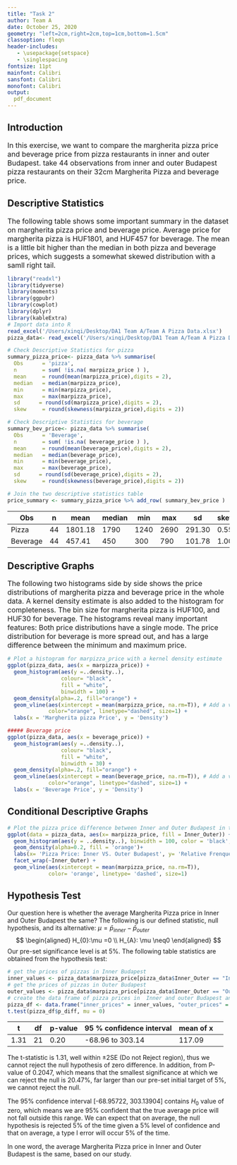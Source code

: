 ```yaml
---
title: "Task 2"
author: Team A
date: October 25, 2020
geometry: "left=2cm,right=2cm,top=1cm,bottom=1.5cm"
classoption: fleqn
header-includes:
   - \usepackage{setspace}
   - \singlespacing
fontsize: 11pt
mainfont: Calibri
sansfont: Calibri
monofont: Calibri
output: 
  pdf_document
---
```


## Introduction
<font size="3"> In this exercise, we want to compare the margherita pizza price and beverage price from pizza restaurants in inner and outer Budapest.  take 44 observations from inner and outer Budapest pizza restaurants on their
32cm Margherita Pizza and beverage price. 
</font> 


## Descriptive Statistics
<font size="3"> The following table shows some important summary in the dataset on margherita pizza price and beverage price. Average price for margherita pizza is HUF1801, and HUF457 for beverage. The mean is a little bit higher than the median in both pizza and beverage prices, which suggests a somewhat skewed distribution with a samll right tail. 
</font> 

```r
library("readxl")
library(tidyverse)
library(moments)
library(ggpubr)
library(cowplot)
library(dplyr)
library(kableExtra)
# Import data into R
read_excel('/Users/xinqi/Desktop/DA1 Team A/Team A Pizza Data.xlsx')
pizza_data<- read_excel('/Users/xinqi/Desktop/DA1 Team A/Team A Pizza Data.xlsx')

# Check Descriptive Statistics for pizza 
summary_pizza_price<- pizza_data %>% summarise(
  Obs      = 'pizza',
  n        = sum( !is.na( marpizza_price ) ),
  mean     = round(mean(marpizza_price),digits = 2),
  median   = median(marpizza_price),
  min      = min(marpizza_price),
  max      = max(marpizza_price),
  sd      = round(sd(marpizza_price),digits = 2),
  skew     = round(skewness(marpizza_price),digits = 2))

# Check Descriptive Statistics for beverage
summary_bev_price<- pizza_data %>% summarise(
  Obs      = 'Beverage',
  n        = sum( !is.na( beverage_price ) ),
  mean     = round(mean(beverage_price),digits = 2),
  median   = median(beverage_price),
  min      = min(beverage_price),
  max      = max(beverage_price),
  sd      = round(sd(beverage_price),digits = 2),
  skew     = round(skewness(beverage_price),digits = 2))

# Join the two descriptive statistics table
price_summary <- summary_pizza_price %>% add_row( summary_bev_price ) 

```

Obs | n | mean | median | min | max | sd | skew 
----- | ---- | ---- | ---- | ---- | ---- | ---- | -----
Pizza | 44 | 1801.18 | 1790 | 1240 | 2690 | 291.30 | 0.55
Beverage | 44 | 457.41 | 450 | 300 | 790 | 101.78 | 1.00

## Descriptive Graphs
<font size="3"> The following two histograms side by side shows the price distributions of margherita pizza and beverage price in the whole data. A kernel density estimate is also added to the histogram for completeness. The bin size for margherita pizza is HUF100, and HUF30 for beverage. The histograms reveal many important features: Both price distributions have a single mode. The price distribution for beverage is more spread out, and has a large difference between the minimum and maximum price. 
</font> 

```r
# Plot a histogram for marpizza_price with a kernel density estimate
ggplot(pizza_data, aes(x = marpizza_price)) + 
  geom_histogram(aes(y =..density..), 
                 colour= "black", 
                 fill = "white",
                 binwidth = 100) +
  geom_density(alpha=.2, fill="orange") +
  geom_vline(aes(xintercept = mean(marpizza_price, na.rm=T)), # Add a vertical line for mean of marpizza_price and ignore NA values for mean
             color="orange", linetype="dashed", size=1) +
  labs(x = 'Margherita pizza Price', y = 'Density')

##### Beverage price
ggplot(pizza_data, aes(x = beverage_price)) + 
  geom_histogram(aes(y =..density..), 
                 colour= "black", 
                 fill = "white",
                 binwidth = 30) +
  geom_density(alpha=.2, fill="orange") +
  geom_vline(aes(xintercept = mean(beverage_price, na.rm=T)), # Add a vertical line for mean of beverage_price and ignore NA values for mean
             color="orange", linetype="dashed", size=1) +
  labs(x = 'Beverage Price', y = 'Density')
```

## Conditional Descriptive Graphs
```r
# Plot the pizza price difference between Inner and Outer Budapest in two histograms
ggplot(data = pizza_data, aes(x= marpizza_price, fill = Inner_Outer)) +
  geom_histogram(aes(y = ..density..), binwidth = 100, color = 'black', fill='white', alpha =0.5) +
  geom_density(alpha=0.2, fill = 'orange')+
  labs(x= 'Pizza Price: Inner VS. Outer Budapest', y= 'Relative Frenquency') +
  facet_wrap(~Inner_Outer) +
  geom_vline(aes(xintercept = mean(marpizza_price, na.rm=T)),
             color= 'orange', linetype= 'dashed', size=1)
```


## Hypothesis Test
Our question here is whether the average Margherita Pizza price in Inner and Outer Budapest the same? The following is our defined statistic, null hypothesis, and its alternative:
 $\mu=\bar{p}_{inner}-\bar{p}_{outer}$
$$
\begin{aligned}
 H_{0}:\mu =0 \\
 H_{A}: \mu \neq0
\end{aligned}
$$
Our pre-set significance level is at 5%. The following table statistics are obtained from the hypothesis test:

```r
# get the prices of pizzas in Inner Budapest
inner_values <- pizza_data$marpizza_price[pizza_data$Inner_Outer == "Inner"]
# get the prices of pizzas in Outer Budapest
outer_values <- pizza_data$marpizza_price[pizza_data$Inner_Outer == "Outer"]
# create the data frame of pizza prices in  Inner and outer Budapest and their difference
pizza_df <- data.frame("inner_prices" = inner_values, "outer_prices" = outer_values, "p_diff" = inner_values - outer_values)
t.test(pizza_df$p_diff, mu = 0)
```
t | df | p-value | 95 % confidence interval | mean of x
----- | ---- | ---- | ---- | ---- | ---- 
1.31 | 21 | 0.20 | -68.96 to 303.14 | 117.09 

The t-statistic is 1.31, well within ±2SE (Do not Reject region), thus we cannot reject the null hypothesis of zero difference. In addition, from P-value of 0.2047, which means that the smallest significance at which we can reject the null is 20.47%, far larger than our pre-set initial target of 5%, we cannot reject the null.

The 95% confidence interval [-68.95722, 303.13904] contains $H_{0}$ value of zero, which means we are 95% confident that the true average price will not fall outside this range. We can expect that on average, the null hypothesis is rejected 5% of the time given a 5% level of confidence and that on average, a type I error will occur 5% of the time.

In one word, the average Margherita Pizza price in Inner and Outer Budapest is the same, based on our study.



